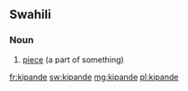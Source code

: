 ==Swahili==

===Noun===
{{sw-noun|vi}}

# [[piece]] (a part of something)

[[fr:kipande]]
[[sw:kipande]]
[[mg:kipande]]
[[pl:kipande]]